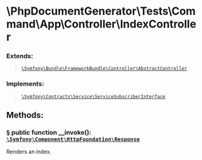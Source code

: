 
<Head><title>IndexController</title></Head>

# \PhpDocumentGenerator\Tests\Command\App\Controller\IndexController

### Extends:

> [`\Symfony\Bundle\FrameworkBundle\Controller\AbstractController`](https://symfony.com/doc/current/index.html)

### Implements:

> [`\Symfony\Contracts\Service\ServiceSubscriberInterface`](https://symfony.com/doc/current/index.html)

## Methods:

### <a className="anchor" href="#method-__invoke" id="method-__invoke">§</a> public function <span className="token function">__invoke</span>(): <span className="token keyword">[`\Symfony\Component\HttpFoundation\Response`](https://symfony.com/doc/current/index.html)</span>

Renders an index.
